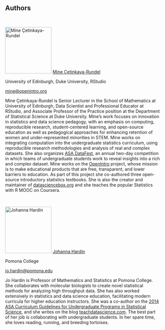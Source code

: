 ::: {.welcome}
# Authors {.unnumbered}

<br>

::: {.authorinfo data-latex="{images/_authors/mine.png}"}
<img src="images/_authors/mine.png" alt="Mine Çetinkaya-Rundel" class="cover" width="150" height="150"/> [Mine Çetinkaya-Rundel](http://mine-cr.com/)

University of Edinburgh, Duke University, RStudio

[mine\@openintro.org](mailto:mine@openintro.org){.email}
:::

Mine Çetinkaya-Rundel is Senior Lecturer in the School of Mathematics at University of Edinburgh, Data Scientist and Professional Educator at RStudio, and Associate Professor of the Practice position at the Department of Statistical Science at Duke University.
Mine's work focuses on innovation in statistics and data science pedagogy, with an emphasis on computing, reproducible research, student-centered learning, and open-source education as well as pedagogical approaches for enhancing retention of women and under-represented minorities in STEM.
Mine works on integrating computation into the undergraduate statistics curriculum, using reproducible research methodologies and analysis of real and complex datasets.
She also organizes [ASA DataFest](https://ww2.amstat.org/education/datafest/), an annual two-day competition in which teams of undergraduate students work to reveal insights into a rich and complex dataset.
Mine works on the [OpenIntro](openintro.org) project, whose mission is to make educational products that are free, transparent, and lower barriers to education.
As part of this project she co-authored three open-source introductory statistics textbooks.
She is also the creator and maintainer of [datasciencebox.org](https://datasciencebox.org/) and she teaches the popular Statistics with R MOOC on Coursera.
\newline

<br>

::: {.authorinfo data-latex="{images/_authors/jo.png}"}
<img src="images/_authors/jo.png" alt="Johanna Hardin" class="cover" width="150" height="150"/> [Johanna Hardin](https://research.pomona.edu/johardin/)

Pomona College

[jo.hardin\@pomona.edu](mailto:jo.hardin@pomona.edu){.email}
:::

Jo Hardin is Professor of Mathematics and Statistics at Pomona College.
She collaborates with molecular biologists to create novel statistical methods for analyzing high throughput data.
She has also worked extensively in statistics and data science education, facilitating modern curricula for higher education instructors.
She was a co-author on the [2014 ASA Curriculum Guidelines for Undergraduate Programs in Statistical Science](https://www.amstat.org/asa/education/Curriculum-Guidelines-for-Undergraduate-Programs-in-Statistical-Science.aspx), and she writes on the blog [teachdatascience.com](https://teachdatascience.com/).
The best part of her job is collaborating with undergraduate students.
In her spare time, she loves reading, running, and breeding tortoises.
:::
